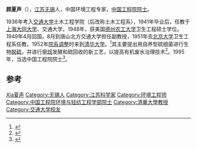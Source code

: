 '''顾夏声'''（{{bd|1918年|5月6日|2012年|2月6日|catIdx=Gu顾夏声}}），[[江苏省|江苏]][[无锡|无锡]]人，中国环境工程专家，[[中国工程院院士|中国工程院院士]]。

1936年考入[[交通大学|交通大学]]土木工程学院（后改称土木工程系），1941年毕业后，任教于[[大同大学_(上海)|上海大同大学]]、交通大学。1948年，获美国[[德州农工大学|德州农工大学]]卫生工程硕士学位。1949年4月回国，8月到唐山北方交通大学担任副教授，1951年去[[北京大学|北京大学]]卫生工程系任教。1952年[[院系调整|院系调整]]时来到[[清华大学|清华大学]]。<ref>{{Cite book|title=上海交通大学校友院士风采录|last=叶取源主编|publisher=上海交通大学出版社|year=2000|isbn=7-313-02534-3|location=上海|pages=139-143}}</ref>其主要提出用自养型硫细菌进行生物[[脱硫|脱硫]]，并进行[[甲烷|甲烷]]发酵和硫回收的新工艺，以提高有机废水治理技术<ref>{{cite web|title=中国工程院院士王士雯、顾夏声逝世|url=http://news.sciencenet.cn/htmlnews/2012/2/259416.shtm|publisher=科学网|accessdate=2012-02-29}}</ref>。1995年，当选中国工程院院士<ref>{{cite web|title=顾夏声先生遗体告别仪式举行|url=http://news.tsinghua.edu.cn/publish/news/4205/2012/20120213095525499491912/20120213095525499491912_.html|publisher=清华新闻网|accessdate=2012-02-29|deadurl=yes|archiveurl=https://web.archive.org/web/20120216070835/http://news.tsinghua.edu.cn/publish/news/4205/2012/20120213095525499491912/20120213095525499491912_.html|archivedate=2012-02-16}}</ref>。

== 参考 ==
{{reflist}}

{{中国工程院环境与轻纺工程学部院士}}

{{Authority control}}
{{DEFAULTSORT:Gu顾夏声}}
[[Category:顧姓|Xia夏声]]
[[Category:无锡人|Category:无锡人]]
[[Category:江苏科学家|Category:江苏科学家]]
[[Category:环境工程师|Category:环境工程师]]
[[Category:中国工程院环境与轻纺工程学部院士|Category:中国工程院环境与轻纺工程学部院士]]
[[Category:清華大學教授|Category:清華大學教授]]
[[Category:交通大学校友|Category:交通大学校友]]